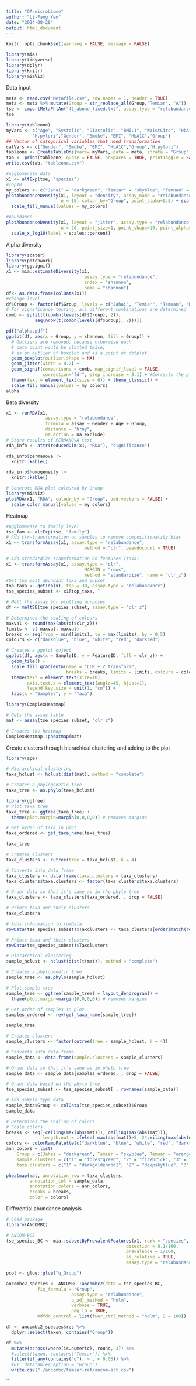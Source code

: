 ---
title: "OA-microbiome"
author: "Li-Fang Yeo"
date: "2024-08-28"
output: html_document
---

```{r setup, include=FALSE}
knitr::opts_chunk$set(warning = FALSE, message = FALSE)
```

```{r}
library(mia)
library(tidyverse)
library(dplyr)
library(knitr)
library(miaViz)
```
Data input 
```{r}
meta <- read.csv("Metafile.csv", row.names = 1, header = TRUE)
meta <- meta %>% mutate(Group = str_replace_all(Group,"Temiar", "A"))
tse <- importMetaPhlAn("42_abund_fixed.txt", assay.type = "relabundance", col.data = meta, removeTaxaPrefixes = TRUE)
tse
```
```{r}
library(tableone)
myVars <- c("Age", "Systolic", "Diastolic", "BMI.1", "WaistCirc", "HbA1C.1",
          "H.pylori","Gender", "Smoke", "BMI", "HbA1C","Group")
## Vector of categorical variables that need transformation
catVars <- c("Gender", "Smoke", "BMI", "HbA1C","Group","H.pylori")
tableone <- CreateTableOne(vars= myVars, data = meta, strata = "Group", factorVars = catVars) 
tab <- print(tableone, quote = FALSE, noSpaces = TRUE, printToggle = FALSE)
write.csv(tab, "tableone.csv")
```

```{r}
#agglomerate data
x1 <- altExp(tse, "species")
#Top10
my_colors <- c("Jahai" = "darkgreen", "Temiar" = "skyblue", "Temuan" = "orange", "Malay" = "pink" )
plotAbundanceDensity(x1, layout = "density", assay_name = "relabundance",
                     n = 10, colour_by="Group", point_alpha=0.5) + scale_x_log10(label = scales::label_number()) +
  scale_fill_manual(values = my_colors)
```
```{r}
#Abundance
plotAbundanceDensity(x1, layout = "jitter", assay.type = "relabundance",
                     n = 20, point_size=1, point_shape=19, point_alpha=0.1, order_descending = TRUE) +
  scale_x_log10(label = scales::percent)
```
Alpha diversity 
```{r}
library(scater)
library(patchwork)
library(ggsignif)
x1 <- mia::estimateDiversity(x1, 
                              assay.type = "relabundance",
                              index = "shannon", 
                              name = "shannon")
df<- as.data.frame(colData(x1))
#change level
df$Group <- factor(df$Group, levels = c("Jahai", "Temiar", "Temuan", "Malay"))
# For significance testing, all different combinations are determined
comb <- split(t(combn(levels(df$Group), 2)), 
           seq(nrow(t(combn(levels(df$Group), 2)))))

pdf("alpha.pdf")
ggplot(df, aes(x = Group, y = shannon, fill = Group)) +
  # Outliers are removed, because otherwise each 
  # data point would be plotted twice; 
  # as an outlier of boxplot and as a point of dotplot.
  geom_boxplot(outlier.shape = NA) + 
  geom_jitter(width = 0.2) + 
  geom_signif(comparisons = comb, map_signif_level = FALSE,
              correction="fdr", step_increase = 0.1) + #Corrects the p-values and step increase minimise overlap
  theme(text = element_text(size = 6)) + theme_classic() +
  scale_fill_manual(values = my_colors)
alpha

```
Beta diversity
```{r}
x1 <- runRDA(x1,
               assay.type = "relabundance",
               formula = assay ~ Gender + Age + Group,
               distance = "bray",
               na.action = na.exclude)
# Store results of PERMANOVA test
rda_info <- attr(reducedDim(x1, "RDA"), "significance")
```
```{r}
rda_info$permanova |>
  knitr::kable()
```
```{r}
rda_info$homogeneity |>
  knitr::kable()
```
```{r}
# Generate RDA plot coloured by Group
library(miaViz)
plotRDA(x1, "RDA", colour_by = "Group", add.vectors = FALSE) +
  scale_color_manual(values = my_colors)
```
Heatmap
```{r}
#Agglomerate to family level
tse_fam <- altExp(tse, "family")
# Add clr-transformation on samples to remove compositionality bias
x1 <- transformAssay(x1, assay.type = "relabundance",
                              method = "clr", pseudocount = TRUE)

# Add standardize-transformation on features (taxa)
x1 <- transformAssay(x1, assay.type = "clr", 
                              MARGIN = "rows",
                              method = "standardize", name = "clr_z")
#Get top most abundant taxa and subset
top_taxa <- getTop(x1, top = 30, assay.type = "relabundance")
tse_species_subset <- x1[top_taxa, ]
```
```{r}
# Melt the assay for plotting purposes
df <- meltSE(tse_species_subset, assay.type = "clr_z")

# Determines the scaling of colours
maxval <- round(max(abs(df$clr_z)))
limits <- c(-maxval, maxval)
breaks <- seq(from = min(limits), to = max(limits), by = 0.5)
colours <- c("darkblue", "blue", "white", "red", "darkred")

# Creates a ggplot object
ggplot(df, aes(x = SampleID, y = FeatureID, fill = clr_z)) +
  geom_tile() +
  scale_fill_gradientn(name = "CLR + Z transform", 
                       breaks = breaks, limits = limits, colours = colours) + 
  theme(text = element_text(size=10),
        axis.text.x = element_text(angle=45, hjust=1),
        legend.key.size = unit(1, "cm")) +
  labs(x = "Samples", y = "Taxa")
```
```{r}
library(ComplexHeatmap)

# Gets the assay table
mat <- assay(tse_species_subset, "clr_z")

# Creates the heatmap
ComplexHeatmap::pheatmap(mat)
```
Create clusters through hierachical clustering and adding to the plot
```{r}
library(ape)

# Hierarchical clustering
taxa_hclust <- hclust(dist(mat), method = "complete")

# Creates a phylogenetic tree
taxa_tree <- as.phylo(taxa_hclust)

library(ggtree)
# Plot taxa tree
taxa_tree <- ggtree(taxa_tree) + 
  theme(plot.margin=margin(0,0,0,0)) # removes margins

# Get order of taxa in plot
taxa_ordered <- get_taxa_name(taxa_tree)

taxa_tree
```
```{r}
# Creates clusters
taxa_clusters <- cutree(tree = taxa_hclust, k = 4)

# Converts into data frame
taxa_clusters <- data.frame(taxa.clusters = taxa_clusters)
taxa_clusters$taxa.clusters <- factor(taxa_clusters$taxa.clusters)

# Order data so that it's same as in the phylo tree
taxa_clusters <- taxa_clusters[taxa_ordered, , drop = FALSE] 

# Prints taxa and their clusters
taxa_clusters

```
```{r}
# Adds information to rowData
rowData(tse_species_subset)$Taxclusters <- taxa_clusters[order(match(rownames(taxa_clusters), rownames(tse_species_subset))), ]

# Prints taxa and their clusters
rowData(tse_species_subset)$Taxclusters

# Hierarchical clustering
sample_hclust <- hclust(dist(t(mat)), method = "complete")

# Creates a phylogenetic tree
sample_tree <- as.phylo(sample_hclust)

# Plot sample tree
sample_tree <- ggtree(sample_tree) + layout_dendrogram() + 
  theme(plot.margin=margin(0,0,0,0)) # removes margins

# Get order of samples in plot
samples_ordered <- rev(get_taxa_name(sample_tree))

sample_tree

# Creates clusters
sample_clusters <- factor(cutree(tree = sample_hclust, k = 4))

# Converts into data frame
sample_data <- data.frame(sample.clusters = sample_clusters)

# Order data so that it's same as in phylo tree
sample_data <- sample_data[samples_ordered, , drop = FALSE] 

# Order data based on the phylo tree
tse_species_subset <- tse_species_subset[ , rownames(sample_data)]

# Add sample type data
sample_data$Group <- colData(tse_species_subset)$Group
sample_data

```
```{r}
# Determines the scaling of colors
# Scale colors
breaks <- seq(-ceiling(max(abs(mat))), ceiling(max(abs(mat))), 
              length.out = ifelse( max(abs(mat))>5, 2*ceiling(max(abs(mat))), 10 ) )
colors <- colorRampPalette(c("darkblue", "blue", "white", "red", "darkred"))(length(breaks)-1)
ann_colors = list(
    Group = c(Jahai = "darkgreen", Temiar = "skyblue", Temuan = "orange", Malay = "pink" ),
    sample.clusters = c("1" = "forestgreen", "2" = "firebrick", "3" = "#56B4E9", "4" = "#999999"),
    taxa.clusters = c("1" = "darkgoldenrod1", "2" = "deepskyblue", "3" = "darkseagreen3", "4" = "brown3"))

pheatmap(mat, annotation_row = taxa_clusters, 
         annotation_col = sample_data,
         annotation_colors = ann_colors,
         breaks = breaks,
         color = colors)
```
Differential abundance analysis
```{r}
# Load package
library(ANCOMBC)

# ANCOM-BC2
tse_species_BC <- mia::subsetByPrevalentFeatures(x1, rank = "species",
                                              detection = 0.1/100,
                                              prevalence = 1/100,
                                              as_relative = TRUE,
                                              assay.type = "relabundance")
```
```{r}
pcol <- glue::glue("q_Group")
```
```{r}
ancombc2_species <- ANCOMBC::ancombc2(data = tse_species_BC,
            fix_formula = "Group",
                         assay.type = "relabundance",
                         p_adj_method = "holm",
                         verbose = TRUE,
                         neg_lb = TRUE,
            mdfdr_control = list(fwer_ctrl_method = "holm", B = 100))
```
```{r}
df <- ancombc2_species$res %>%
  dplyr::select(taxon, contains("Group"))
```
```{r}
df %>%
  mutate(across(where(is.numeric), round, 3)) %>%
  #select(taxon, contains("Temiar")) %>%
  filter(if_any(contains("q"), ~ . < 0.05)) %>%
  #DT::datatable(caption = "Group") 
  write.csv("./ancombc/temiar-ref/ancom-alt.csv")
```
```




